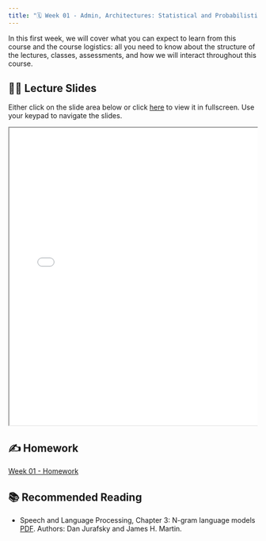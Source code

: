 ```yaml
---
title: "🗓️ Week 01 - Admin, Architectures: Statistical and Probabilistic Language Models"
---
```


In this first week, we will cover what you can expect to learn from this course and the course logistics: all you need to know about the structure of the lectures, classes, assessments, and how we will interact throughout this course.

## 👨‍🏫 Lecture Slides

Either click on the slide area below or click [here](slides.qmd) to view it in fullscreen.
Use your keypad to navigate the slides.

<div class="container" style="position: relative;overflow: hidden;width: 100%;min-height:600px;">
<iframe src="slides.html" style="position=absolute;top: 0;left: 0;bottom: 0;right: 0;width: 100%;min-height:600px;"></iframe>
</div>

## ✍️ Homework

<a href="https://llm4linguists.xyz/2024/homework/homework01.html">Week 01 - Homework</a>

## 📚 Recommended Reading

- Speech and Language Processing, Chapter 3: N-gram language models [PDF](https://web.stanford.edu/~jurafsky/slp3/3.pdf). Authors: Dan Jurafsky and James H. Martin.
